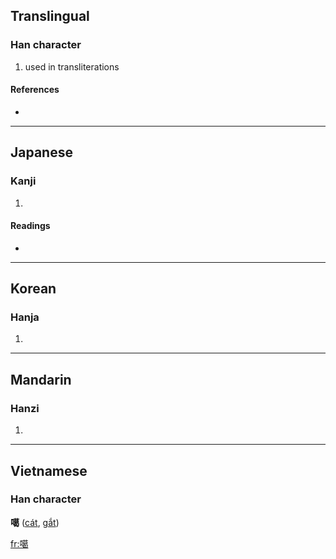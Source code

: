 ==Translingual==

===Han character===
{{Han char|rn=30|rad=口|as=13|sn=16|four=6402<sub>7</sub>|canj=口廿日女 (RTAV)}}

# used in transliterations

====References====
* {{Han ref|kx=0211.121|dkj=04426|hdz=10681.080|uh=5676|ud=22134|bh=BEBF|bd=48831}}

----

==Japanese==

===Kanji===
{{ja-kanji|grade=|rs=口13}}

# {{defn|Japanese}}

====Readings====
* {{ja-readings|on=[[かつ]] (katsu), [[かち]] (kachi)|kun=}}

----

==Korean==

===Hanja===
{{ko-hanja|hangeul=갈|rv=gal|mr=kal}}

# {{defn|Korean}}

----

==Mandarin==

===Hanzi===
{{cmn-hanzi|pin=[[gé]] ([[ge2]])|wg=ko<sup>2</sup>}}

# {{defn|Mandarin}}

----

==Vietnamese==
===Han character===
'''噶''' ([[cát]], [[gắt]])

[[fr:噶]]